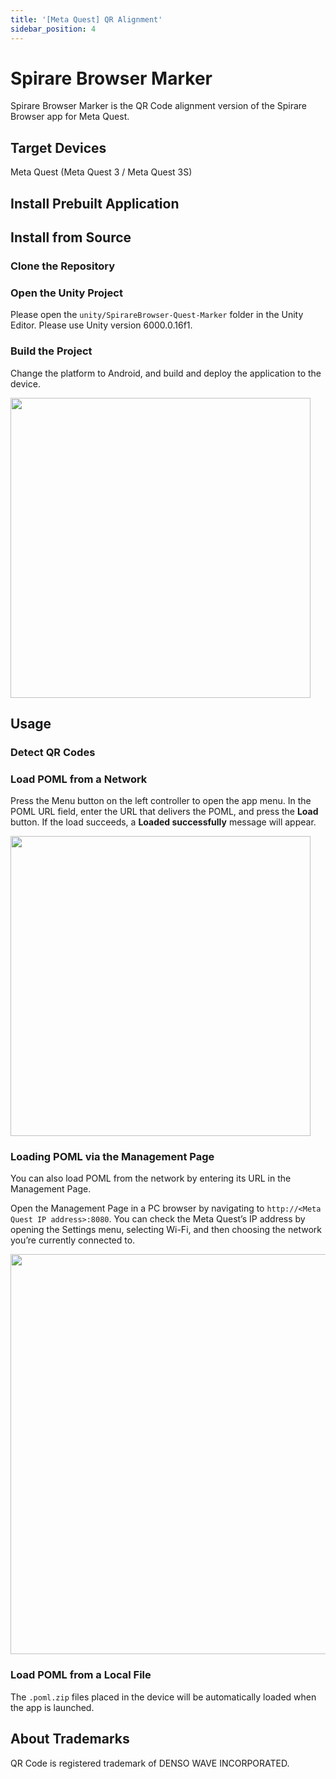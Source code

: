 ```yaml
---
title: '[Meta Quest] QR Alignment'
sidebar_position: 4
---
```





# Spirare Browser Marker

Spirare Browser Marker is the QR Code alignment version of the Spirare Browser app for Meta Quest.

## Target Devices

Meta Quest (Meta Quest 3 / Meta Quest 3S)

## Install Prebuilt Application

<SpirareBrowserAppInstall />

## Install from Source

### Clone the Repository

<SpirareBrowserCloneRepository />

### Open the Unity Project

Please open the `unity/SpirareBrowser-Quest-Marker` folder in the Unity Editor.
Please use Unity version 6000.0.16f1.

### Build the Project

Change the platform to Android, and build and deploy the application to the device.

<img width="480" src={BuildSettings} />

## Usage

### Detect QR Codes

<SpirareBrowserQRDetection />

### Load POML from a Network

Press the Menu button on the left controller to open the app menu.
In the POML URL field, enter the URL that delivers the POML, and press the **Load** button.
If the load succeeds, a **Loaded successfully** message will appear.

<img width="480" class="border" src={SpirareBrowserMenuContentLoad} />

### Loading POML via the Management Page

You can also load POML from the network by entering its URL in the Management Page.

Open the Management Page in a PC browser by navigating to `http://<Meta Quest IP address>:8080`.
You can check the Meta Quest’s IP address by opening the Settings menu, selecting Wi-Fi, and then choosing the network you’re currently connected to.

<img width="640" src={SpirareBrowserManagementPageTopImage} />

### Load POML from a Local File

<SpirareBrowserQuestMarkerPomlPlacement />

The `.poml.zip` files placed in the device will be automatically loaded when the app is launched.

## About Trademarks

QR Code is registered trademark of DENSO WAVE INCORPORATED.
